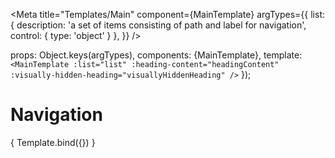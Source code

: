 
<Meta
  title="Templates/Main"
  component={MainTemplate}
  argTypes={{
    list: {
      description: 'a set of items consisting of path and label for navigation',
      control: {
        type: 'object'
      }
    },
  }}
/>


  props: Object.keys(argTypes),
  components: {MainTemplate},
  template: `
    <MainTemplate
      :list="list"
      :heading-content="headingContent"
      :visually-hidden-heading="visuallyHiddenHeading" />
  `
});

# Navigation


<Canvas>
  <Story
    name="MainTemplate"
    args = {{
      list: [
        {path: `path1`, label: `링크1`}, {path: `path2`, label: `링크2`}, {path: `path3`, label: `링크3`}
      ],
      headingContent: `메인 내비게이션`,
      visuallyHiddenHeading: false,
    }}
  >
    { Template.bind({}) }
  </Story>
</Canvas>

<ArgsTable story="MainTemplate" />